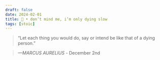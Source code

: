 ```yaml
---
draft: false 
date: 2024-02-01
title: 🗿 • don’t mind me, i’m only dying slow
tags: [stoic]
---
```


>  “Let each thing you would do, say or intend be like that of a dying person.”

> *—MARCUS AURELIUS* - December 2nd